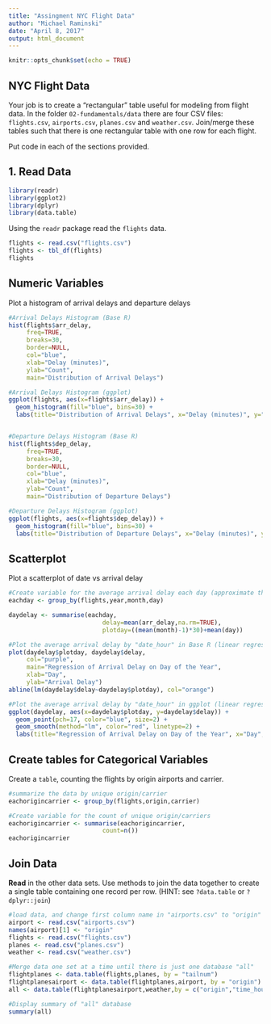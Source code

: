 ```yaml
---
title: "Assingment NYC Flight Data"
author: "Michael Raminski"
date: "April 8, 2017"
output: html_document
---
```


```r
knitr::opts_chunk$set(echo = TRUE)
```

## NYC Flight Data

Your job is to create a "rectangular" table useful for modeling from flight data. 
In the folder `02-fundamentals/data` there are four CSV files: `flights.csv`, 
`airports.csv`, `planes.csv` and `weather.csv`.  Join/merge these tables such 
that there is one rectangular table with one row for each flight. 


Put code in each of the sections provided.

## 1. Read Data

```r
library(readr)
library(ggplot2)
library(dplyr)
library(data.table)
```

Using the `readr` package read the `flights` data.

```r
flights <- read.csv("flights.csv")
flights <- tbl_df(flights)
flights
```



## Numeric Variables  

Plot a histogram of arrival delays and departure delays 

```r
#Arrival Delays Histogram (Base R)
hist(flights$arr_delay,
     freq=TRUE, 
     breaks=30, 
     border=NULL,
     col="blue", 
     xlab="Delay (minutes)", 
     ylab="Count",
     main="Distribution of Arrival Delays")

#Arrival Delays Histogram (ggplot)
ggplot(flights, aes(x=flights$arr_delay)) + 
  geom_histogram(fill="blue", bins=30) +
  labs(title="Distribution of Arrival Delays", x="Delay (minutes)", y="Count")


#Departure Delays Histogram (Base R)
hist(flights$dep_delay,
     freq=TRUE, 
     breaks=30, 
     border=NULL,
     col="blue", 
     xlab="Delay (minutes)", 
     ylab="Count",
     main="Distribution of Departure Delays")

#Departure Delays Histogram (ggplot)
ggplot(flights, aes(x=flights$dep_delay)) + 
  geom_histogram(fill="blue", bins=30) +
  labs(title="Distribution of Departure Delays", x="Delay (minutes)", y="Count")
```

## Scatterplot

Plot a scatterplot of date vs arrival delay 

```r
#Create variable for the average arrival delay each day (approximate the day of the year)
eachday <- group_by(flights,year,month,day)

daydelay <- summarise(eachday,
                          delay=mean(arr_delay,na.rm=TRUE),
                          plotday=((mean(month)-1)*30)+mean(day))

#Plot the average arrival delay by "date_hour" in Base R (linear regression line not working)
plot(daydelay$plotday, daydelay$delay, 
     col="purple",
     main="Regression of Arrival Delay on Day of the Year",
     xlab="Day",
     ylab="Arrival Delay")
abline(lm(daydelay$delay~daydelay$plotday), col="orange")

#Plot the average arrival delay by "date_hour" in ggplot (linear regression line not appearing)
ggplot(daydelay, aes(x=daydelay$plotday, y=daydelay$delay)) +
  geom_point(pch=17, color="blue", size=2) +
  geom_smooth(method="lm", color="red", linetype=2) +
  labs(title="Regression of Arrival Delay on Day of the Year", x="Day", y="Arrival Delay")
```



## Create tables for Categorical Variables

Create a `table`, counting the flights by origin airports and carrier.

```r
#summarize the data by unique origin/carrier
eachorigincarrier <- group_by(flights,origin,carrier)

#Create variable for the count of unique origin/carriers
eachorigincarrier <- summarise(eachorigincarrier,
                          count=n())
eachorigincarrier

```


## Join Data

**Read** in the other data sets. Use methods to join the data together to create a single table containing one record per row.  (HINT: see `?data.table` or `?dplyr::join`)

```r
#load data, and change first column name in "airports.csv" to "origin" from "faa". This will make the field names match, and the weather will be looked up based on the origin, not the destination, airport 
airport <- read.csv("airports.csv")
names(airport)[1] <- "origin"
flights <- read.csv("flights.csv")
planes <- read.csv("planes.csv")
weather <- read.csv("weather.csv")

#Merge data one set at a time until there is just one database "all"
flightplanes <- data.table(flights,planes, by = "tailnum")
flightplanesairport <- data.table(flightplanes,airport, by = "origin")
all <- data.table(flightplanesairport,weather,by = c("origin","time_hour"))

#Display summary of "all" database
summary(all)
```

